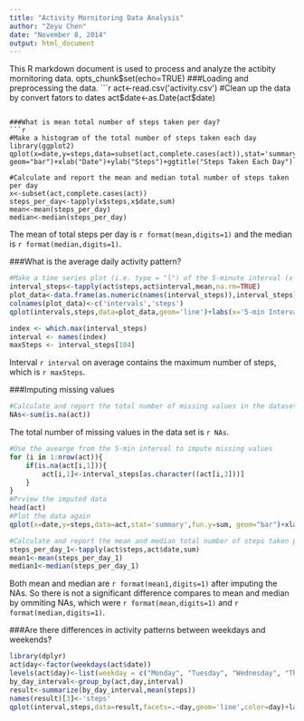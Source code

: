 ```yaml
---
title: "Activity Mornitoring Data Analysis"
author: "Zeyu Chen"
date: "November 8, 2014"
output: html_document
---
```


This R markdown document is used to process and analyze the actibity mornitoring data.
opts_chunk$set(echo=TRUE)
###Loading and preprocessing the data.
```r
act<-read.csv('activity.csv')
#Clean up the data by convert fators to dates
act$date<-as.Date(act$date)
```

###What is mean total number of steps taken per day?
```r
#Make a histogram of the total number of steps taken each day
library(ggplot2)
qplot(x=date,y=steps,data=subset(act,complete.cases(act)),stat='summary',fun.y=sum, geom="bar")+xlab("Date")+ylab("Steps")+ggtitle("Steps Taken Each Day")

#Calculate and report the mean and median total number of steps taken per day
x<-subset(act,complete.cases(act))
steps_per_day<-tapply(x$steps,x$date,sum)
mean<-mean(steps_per_day)
median<-median(steps_per_day)
```
The mean of total steps per day is `r format(mean,digits=1)` and the median is `r format(median,digits=1)`.

###What is the average daily activity pattern?
```r
#Make a time series plot (i.e. type = "l") of the 5-minute interval (x-axis) and the average number of steps taken, averaged across all days (y-axis)
interval_steps<-tapply(act$steps,act$interval,mean,na.rm=TRUE)
plot_data<-data.frame(as.numeric(names(interval_steps)),interval_steps)
colnames(plot_data)<-c('intervals','steps')
qplot(intervals,steps,data=plot_data,geom='line')+labs(x='5-min Intervals',y='Average Steps')

index <- which.max(interval_steps)
interval <- names(index)
maxSteps <- interval_steps[104]
```
Interval `r interval` on average contains the maximum number of steps, which is `r maxSteps`.

###Imputing missing values
```r
#Calculate and report the total number of missing values in the dataset
NAs<-sum(is.na(act))
```

The total number of missing values in the data set is `r NAs`.

```r
#Use the avearge from the 5-min interval to impute missing values
for (i in 1:nrow(act)){
    if(is.na(act[i,1])){
        act[i,1]<-interval_steps[as.character((act[i,3]))]
    }
}
#Prview the imputed data
head(act)
#Plot the data again
qplot(x=date,y=steps,data=act,stat='summary',fun.y=sum, geom="bar")+xlab("Date")+ylab("Steps")+ggtitle("Steps Taken Each Day (NAs imputed)")

#Calculate and report the mean and median total number of steps taken per day
steps_per_day_1<-tapply(act$steps,act$date,sum)
mean1<-mean(steps_per_day_1)
median1<-median(steps_per_day_1)
```

Both mean and median are `r format(mean1,digits=1)` after imputing the NAs. So there is not a significant difference compares to mean and median by ommiting NAs, which were `r format(mean,digits=1)` and `r format(median,digits=1)`.  

###Are there differences in activity patterns between weekdays and weekends?
```r
library(dplyr)
act$day<-factor(weekdays(act$date))
levels(act$day)<-list(weekday = c("Monday", "Tuesday", "Wednesday", "Thursday",    "Friday"), weekend=c("Saturday", "Sunday"))
by_day_interval<-group_by(act,day,interval)
result<-summarize(by_day_interval,mean(steps))
names(result)[3]<-'steps'
qplot(interval,steps,data=result,facets=.~day,geom='line',color=day)+labs(y='Average Steps', x='5-min Intervals')

```